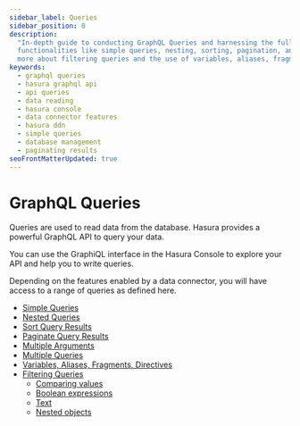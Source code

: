 ```yaml
---
sidebar_label: Queries
sidebar_position: 0
description:
  "In-depth guide to conducting GraphQL Queries and harnessing the full potential of Hasura's GraphQL API. Discover
  functionalities like simple queries, nesting, sorting, pagination, and employing multiple arguments or queries. Learn
  more about filtering queries and the use of variables, aliases, fragments, and directives."
keywords:
  - graphql queries
  - hasura graphql api
  - api queries
  - data reading
  - hasura console
  - data connector features
  - hasura ddn
  - simple queries
  - database management
  - paginating results
seoFrontMatterUpdated: true
---
```


# GraphQL Queries

Queries are used to read data from the database. Hasura provides a powerful GraphQL API to query your data.

You can use the GraphiQL interface in the Hasura Console to explore your API and help you to write queries.

Depending on the features enabled by a data connector, you will have access to a range of queries as defined here.

- [Simple Queries](/graphql-api/queries/simple-queries.mdx)
- [Nested Queries](/graphql-api/queries/nested-queries.mdx)
- [Sort Query Results](/graphql-api/queries/sorting.mdx)
- [Paginate Query Results](/graphql-api/queries/pagination.mdx)
- [Multiple Arguments](/graphql-api/queries/multiple-arguments.mdx)
- [Multiple Queries](/graphql-api/queries/multiple-queries.mdx)
- [Variables, Aliases, Fragments, Directives](/graphql-api/queries/variables-aliases-fragments-directives.mdx)
- [Filtering Queries](/graphql-api/queries/filters/index.mdx)
  - [Comparing values](/graphql-api/queries/filters/comparison-operators.mdx)
  - [Boolean expressions](/graphql-api/queries/filters/boolean-operators.mdx)
  - [Text](/graphql-api/queries/filters/text-search-operators.mdx)
  - [Nested objects](/graphql-api/queries/filters/nested-objects.mdx)
